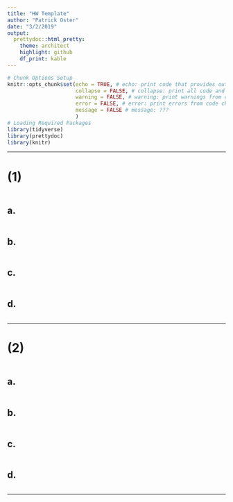 ```yaml
---
title: "HW Template"
author: "Patrick Oster"
date: "3/2/2019"
output:
  prettydoc::html_pretty:
    theme: architect
    highlight: github
    df_print: kable
---
```


```r
# Chunk Options Setup 
knitr::opts_chunk$set(echo = TRUE, # echo: print code that provides output?
                      collapse = FALSE, # collapse: print all code and all output
                      warning = FALSE, # warning: print warnings from code chunks?
                      error = FALSE, # error: print errors from code chunks?
                      message = FALSE # message: ???
                      )
# Loading Required Packages
library(tidyverse)
library(prettydoc)
library(knitr)
```  

***  

# (1)    
```r

```

## a.  
```r

```


## b.  
```r

```


## c.  
```r

```


## d.  
```r

```



***  
# (2)  
```r

```

## a.  
```r

```


## b.  
```r

```


## c.  
```r

```


## d.  
```r

```


***